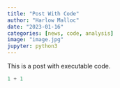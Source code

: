 ```yaml
---
title: "Post With Code"
author: "Harlow Malloc"
date: "2023-01-16"
categories: [news, code, analysis]
image: "image.jpg"
jupyter: python3
---
```


This is a post with executable code.

```python
1 + 1
```
